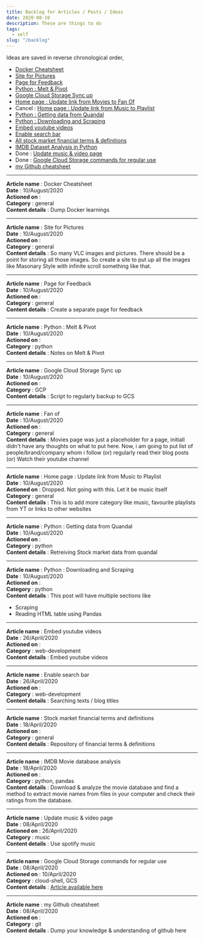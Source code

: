 ```yaml
---
title: Backlog for Articles / Posts / Ideas
date: 2020-08-10
description: These are things to do 
tags: 
  - self
slug: "/backlog"
---
```


Ideas are saved in reverse chronological order,
* [Docker Cheatsheet](#bl16)
* [Site for Pictures](#bl15)
* [Page for Feedback](#bl14)
* [Python : Melt & Pivot](#bl13)
* [Google Cloud Storage Sync up](#bl12)
* [Home page : Update link from Movies to Fan Of](#bl11)
* Cancel : [Home page : Update link from Music to Playlist](#bl10)
* [Python : Getting data from Quandal](#bl9)
* [Python : Downloading and Scraping](#bl8)
* [Embed youtube videos](#bl7)
* [Enable search bar](#bl6)
* [All stock market financial terms & definitions](#bl5)
* [IMDB Dataset Analysis in Python](#bl4)
* Done : [Update music & video page](#bl3)
* Done : [Google Cloud Storage commands for regular use](#bl2)
* [my Github cheatsheet](#bl1)

___ 

<a id="bl16"></a>

**Article name** : Docker Cheatsheet    
**Date** : 10/August/2020      
**Actioned on** :     
**Category** : general    
**Content details** : Dump Docker learnings

___ 

<a id="bl15"></a>

**Article name** : Site for Pictures    
**Date** : 10/August/2020    
**Actioned on** :     
**Category** : general    
**Content details** : So many VLC images and pictures. There should be a point for storing all those images. So create a site to put up all the images like Masonary Style with infinite scroll something like that. 
 
___ 

<a id="bl14"></a>

**Article name** : Page for Feedback    
**Date** : 10/August/2020    
**Actioned on** :     
**Category** : general    
**Content details** : Create a separate page for feedback

___ 

<a id="bl13"></a>

**Article name** : Python : Melt & Pivot    
**Date** : 10/August/2020    
**Actioned on** :     
**Category** : python    
**Content details** : Notes on Melt & Pivot

___ 

<a id="bl12"></a>

**Article name** : Google Cloud Storage Sync up    
**Date** : 10/August/2020    
**Actioned on** :     
**Category** : GCP    
**Content details** : Script to regularly backup to GCS

___ 

<a id="bl11"></a>

**Article name** : Fan of    
**Date** : 10/August/2020    
**Actioned on** :     
**Category** : general    
**Content details** : Movies page was just a placeholder for a page, initiall didn't have any thoughts on what to put here. Now, i am going to put list of people/brand/company whom i follow (or) regularly read their blog posts (or) Watch their youtube channel

___ 

<a id="bl10"></a>

**Article name** : Home page : Update link from Music to Playlist    
**Date** : 10/August/2020    
**Actioned on** : Dropped. Not going with this. Let it be music itself    
**Category** : general    
**Content details** : This is to add more category like music, favourite playlists from YT or links to other websites

___ 

<a id="bl9"></a>

**Article name** : Python : Getting data from Quandal    
**Date** : 10/August/2020    
**Actioned on** :     
**Category** : python    
**Content details** : Retreiving Stock market data from quandal

___ 

<a id="bl8"></a>

**Article name** : Python : Downloading and Scraping    
**Date** : 10/August/2020    
**Actioned on** :     
**Category** : python    
**Content details** : This post will have multiple sections like     

  * Scraping
  * Reading HTML table using Pandas 

___ 

<a id="bl7"></a>

**Article name** : Embed youtube videos    
**Date** : 26/April/2020    
**Actioned on** :     
**Category** : web-development    
**Content details** : Embed youtube videos     
___ 
<a id="bl6"></a>

**Article name** : Enable search bar    
**Date** : 26/April/2020    
**Actioned on** :     
**Category** : web-development    
**Content details** : Searching texts / blog titles     
___ 
<a id="bl5"></a>

**Article name** : Stock market financial terms and definitions    
**Date** : 18/April/2020    
**Actioned on** :     
**Category** : general    
**Content details** : Repository of financial terms & definitions     
___ 
<a id="bl4"></a>

**Article name** : IMDB Movie database analysis    
**Date** : 18/April/2020    
**Actioned on** :     
**Category** : python, pandas    
**Content details** : Download & analyze the movie database and find a method to extract movie names from files in your computer and check their ratings from the database.     
___ 
<a id="bl3"></a>

**Article name** : Update music & video page    
**Date** : 08/April/2020    
**Actioned on** : 26/April/2020    
**Category** : music    
**Content details** : Use spotify music     
___ 
<a id="bl2"></a>

**Article name** : Google Cloud Storage commands for regular use    
**Date** : 08/April/2020    
**Actioned on** : 10/April/2020    
**Category** : cloud-shell, GCS    
**Content details** : [Article available here](../google-cloud-storage)
___ 
<a id="bl1"></a>

**Article name** : my Github cheatsheet    
**Date** : 08/April/2020    
**Actioned on** :     
**Category** : git    
**Content details** : Dump your knowledge & understanding of github here    


